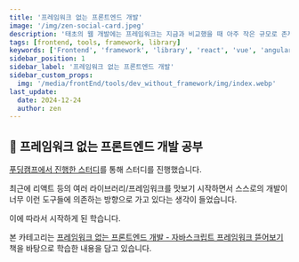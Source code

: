 ```yaml
---
title: '프레임워크 없는 프론트엔드 개발'
image: '/img/zen-social-card.jpeg'
description: '태초의 웹 개발에는 프레임워크는 지금과 비교했을 때 아주 작은 규모로 존재했습니다. 그리고, 어느새 프레임워크의 사용에만 매몰되어 있다는 생각이 들었습니다. 이에 따라서, 원론부터 다시 시작해보자 하는 마음에서 진행하는 학습입니다.'
tags: [frontend, tools, framework, library]
keywords: ['Frontend', 'framework', 'library', 'react', 'vue', 'angular']
sidebar_position: 1
sidebar_label: '프레임워크 없는 프론트엔드 개발'
sidebar_custom_props:
  img: '/media/frontEnd/tools/dev_without_framework/img/index.webp'
last_update:
  date: 2024-12-24
  author: zen
---
```


## 📓 프레임워크 없는 프론트엔드 개발 공부

[푸딩캠프에서 진행한 스터디](https://puddingcamp.com/camps/fe-dev-without-framework1)를 통해 스터디를 진행했습니다.

최근에 리액트 등의 여러 라이브러리/프레임워크를 맛보기 시작하면서 스스로의 개발이 너무 이런 도구들에 의존하는 방향으로 가고 있다는 생각이 들었습니다.

이에 따라서 시작하게 된 학습니다.

본 카테고리는 [프레임워크 없는 프론트엔드 개발 - 자바스크립트 프레임워크 뜯어보기](https://www.yes24.com/product/goods/96639825) 책을 바탕으로 학습한 내용을 담고 있습니다.


